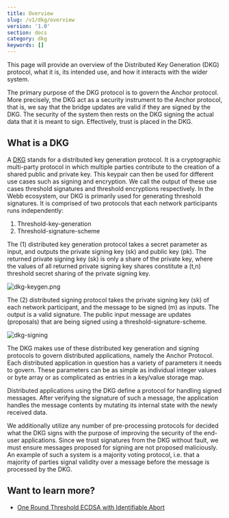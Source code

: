 ```yaml
---
title: Overview
slug: /v1/dkg/overview
version: '1.0'
section: docs
category: dkg
keywords: []
---
```


This page will provide an overview of the Distributed Key Generation (DKG) protocol, what it is,
its intended use, and how it interacts with the wider system.

The primary purpose of the DKG protocol is to govern the Anchor protocol. More precisely, the DKG
act as a security instrument to the Anchor protocol, that is, we say that the bridge updates are
valid if they are signed by the DKG. The security of the system then rests on the DKG signing the
actual data that it is meant to sign. Effectively, trust is placed in the DKG.

## What is a DKG

A [DKG](https://en.wikipedia.org/wiki/Distributed_key_generation) stands for a distributed key 
generation protocol. It is a cryptographic multi-party protocol in which multiple parties 
contribute to the creation of a shared public and private key. This keypair can then be used 
for different use cases such as signing and encryption. We call the output of these use cases 
threshold signatures and threshold encryptions respectively. In the Webb ecosystem, our DKG is 
primarily used for generating threshold signatures. It is comprised of two protocols that each 
network participants runs independently:

1. Threshold-key-generation
2. Threshold-signature-scheme

The (1) distributed key generation protocol takes a secret parameter as input, and outputs the 
private signing key (sk) and public key (pk). The returned private signing key (sk) is only a 
share of the private key, where the values of all returned private signing key shares constitute 
a (t,n) threshold secret sharing of the private signing key.

![dkg-keygen.png](../../../../src/images/docs/dkg/dkg-keygen.png)

The (2) distributed signing protocol takes the private signing key (sk) of each network participant, 
and the message to be signed (m) as inputs. The output is a valid signature. The public input message 
are updates (proposals) that are being signed using a threshold-signature-scheme.

![dkg-signing](../../../../src/images/docs/dkg/dkg-signing.png)

The DKG makes use of these distributed key generation and signing protocols to govern distributed applications, 
namely the Anchor Protocol. Each distributed application in question has a variety of parameters it needs to 
govern. These parameters can be as simple as individual integer values or byte array or as complicated as 
entries in a key/value storage map.

Distributed applications using the DKG define a protocol for handling signed messages. After verifying the 
signature of such a message, the application handles the message contents by mutating its internal state 
with the newly received data.

We additionally utilize any number of pre-processing protocols for decided what the DKG signs with the 
purpose of improving the security of the end-user applications. Since we trust signatures from the DKG 
without fault, we must ensure messages proposed for signing are not proposed maliciously. An example of 
such a system is a majority voting protocol, i.e. that a majority of parties signal validity over a 
message before the message is processed by the DKG.

## Want to learn more?

- [One Round Threshold ECDSA with Identifiable Abort](https://eprint.iacr.org/2020/540.pdf)